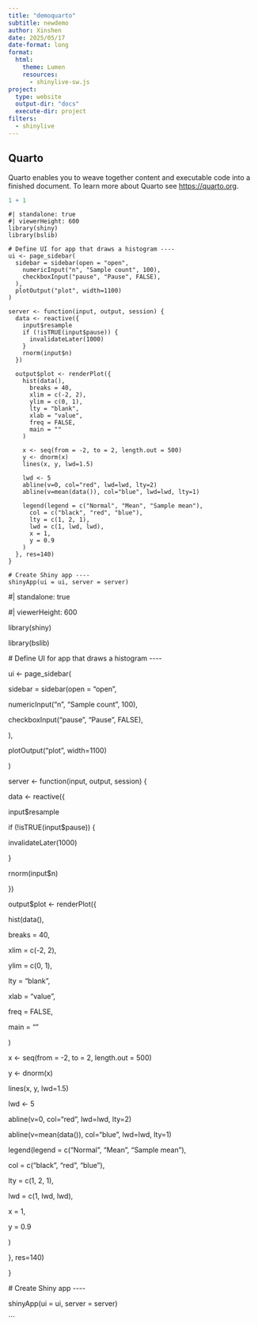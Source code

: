 ```yaml
---
title: "demoquarto"
subtitle: newdemo
author: Xinshen
date: 2025/05/17
date-format: long
format: 
  html:
    theme: Lumen
    resources: 
      - shinylive-sw.js
project:
  type: website
  output-dir: "docs" 
  execute-dir: project 
filters:
  - shinylive
---
```


## Quarto

Quarto enables you to weave together content and executable code into a finished document. To learn more about Quarto see <https://quarto.org>.

```r
1 + 1
```

```shinylive-r
#| standalone: true
#| viewerHeight: 600
library(shiny)
library(bslib)

# Define UI for app that draws a histogram ----
ui <- page_sidebar(
  sidebar = sidebar(open = "open",
    numericInput("n", "Sample count", 100),
    checkboxInput("pause", "Pause", FALSE),
  ),
  plotOutput("plot", width=1100)
)

server <- function(input, output, session) {
  data <- reactive({
    input$resample
    if (!isTRUE(input$pause)) {
      invalidateLater(1000)
    }
    rnorm(input$n)
  })
  
  output$plot <- renderPlot({
    hist(data(),
      breaks = 40,
      xlim = c(-2, 2),
      ylim = c(0, 1),
      lty = "blank",
      xlab = "value",
      freq = FALSE,
      main = ""
    )
    
    x <- seq(from = -2, to = 2, length.out = 500)
    y <- dnorm(x)
    lines(x, y, lwd=1.5)
    
    lwd <- 5
    abline(v=0, col="red", lwd=lwd, lty=2)
    abline(v=mean(data()), col="blue", lwd=lwd, lty=1)

    legend(legend = c("Normal", "Mean", "Sample mean"),
      col = c("black", "red", "blue"),
      lty = c(1, 2, 1),
      lwd = c(1, lwd, lwd),
      x = 1,
      y = 0.9
    )
  }, res=140)
}

# Create Shiny app ----
shinyApp(ui = ui, server = server)
```

#\| standalone: true

#\| viewerHeight: 600

library(shiny)

library(bslib)

\# Define UI for app that draws a histogram \-\-\--

ui \<- page_sidebar(

sidebar = sidebar(open = "open",

numericInput("n", "Sample count", 100),

checkboxInput("pause", "Pause", FALSE),

),

plotOutput("plot", width=1100)

)

server \<- function(input, output, session) {

data \<- reactive({

input\$resample

if (!isTRUE(input\$pause)) {

invalidateLater(1000)

}

rnorm(input\$n)

})

output\$plot \<- renderPlot({

hist(data(),

breaks = 40,

xlim = c(-2, 2),

ylim = c(0, 1),

lty = "blank",

xlab = "value",

freq = FALSE,

main = ""

)

x \<- seq(from = -2, to = 2, length.out = 500)

y \<- dnorm(x)

lines(x, y, lwd=1.5)

lwd \<- 5

abline(v=0, col="red", lwd=lwd, lty=2)

abline(v=mean(data()), col="blue", lwd=lwd, lty=1)

legend(legend = c("Normal", "Mean", "Sample mean"),

col = c("black", "red", "blue"),

lty = c(1, 2, 1),

lwd = c(1, lwd, lwd),

x = 1,

y = 0.9

)

}, res=140)

}

\# Create Shiny app \-\-\--

shinyApp(ui = ui, server = server)

\`\`\`
